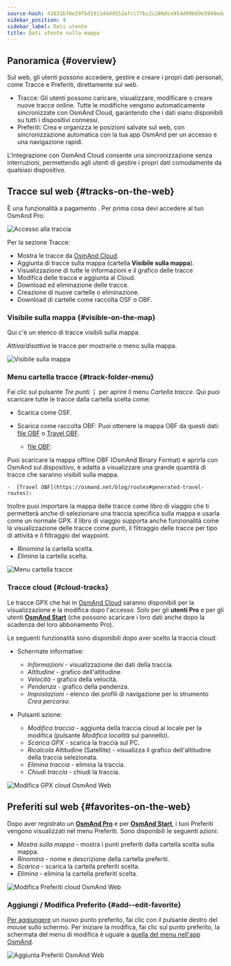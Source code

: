 ```yaml
---
source-hash: 42031b78e29fbd1911d4dd552afcc77bc2c286dce954d90b69e5940edc79b516
sidebar_position: 4
sidebar_label: Dati utente
title: Dati utente sulla mappa
---
```



<InfoIncompleteArticle/>

## Panoramica {#overview}

Sul web, gli utenti possono accedere, gestire e creare i propri dati personali, come Tracce e Preferiti, direttamente sul web.

- Tracce: Gli utenti possono caricare, visualizzare, modificare o creare nuove tracce online. Tutte le modifiche vengono automaticamente sincronizzate con OsmAnd Cloud, garantendo che i dati siano disponibili su tutti i dispositivi connessi.
- Preferiti: Crea e organizza le posizioni salvate sul web, con sincronizzazione automatica con la tua app OsmAnd per un accesso e una navigazione rapidi.

L'integrazione con OsmAnd Cloud consente una sincronizzazione senza interruzioni, permettendo agli utenti di gestire i propri dati comodamente da qualsiasi dispositivo.

## Tracce sul web {#tracks-on-the-web}

È una funzionalità a pagamento <ProFeature/>. Per prima cosa devi accedere al tuo OsmAnd Pro:

![Accesso alla traccia](@site/static/img/web/track_loggin.png)

Per la sezione Tracce:

- Mostra le tracce da [OsmAnd Cloud](#users-tracks-pro).
- Aggiunta di tracce sulla mappa (cartella **Visibile sulla mappa**).
- Visualizzazione di tutte le informazioni e il grafico delle tracce
- Modifica delle tracce e aggiunta al Cloud.
- Download ed eliminazione delle tracce.
- Creazione di nuove cartelle o eliminazione.
- Download di cartelle come raccolta OSF o OBF.


### Visibile sulla mappa {#visible-on-the-map}

Qui c'è un elenco di tracce visibili sulla mappa.

_Attiva/disattiva_ le tracce per mostrarle o meno sulla mappa.

![Visibile sulla mappa](@site/static/img/web/visible.png)


### Menu cartella tracce {#track-folder-menu}

Fai clic sul pulsante *Tre punti* **⋮** per aprire il menu *Cartella tracce*. Qui puoi scaricare tutte le tracce dalla cartella scelta come:

 - Scarica come OSF.
 - Scarica come raccolta OBF:
  Puoi ottenere la mappa OBF da questi dati: [file OBF](https://osmand.net/docs/technical/osmand-file-formats/osmand-obf/) o [Travel OBF](https://osmand.net/blog/routes#generated-travel-routes).

    -  [file OBF](https://osmand.net/docs/technical/osmand-file-formats/osmand-obf/):

  Puoi scaricare la mappa offline OBF (OsmAnd Binary Format) e aprirla con OsmAnd sul dispositivo, è adatta a visualizzare una grande quantità di tracce che saranno visibili sulla mappa.

    -  [Travel OBF](https://osmand.net/blog/routes#generated-travel-routes):

  Inoltre puoi importare la mappa delle tracce come libro di viaggio che ti permetterà anche di selezionare una traccia specifica sulla mappa e usarla come un normale GPX. Il libro di viaggio supporta anche funzionalità come la visualizzazione delle tracce come punti, il filtraggio delle tracce per tipo di attività e il filtraggio dei waypoint.

- _Rinomina_ la cartella scelta.
- _Elimina_ la cartella scelta.

![Menu cartella tracce](@site/static/img/web/collection.png)


### Tracce cloud {#cloud-tracks}

Le tracce GPX che hai in [OsmAnd Cloud](../personal/osmand-cloud.md) saranno disponibili per la visualizzazione e la modifica dopo l'accesso. Solo per gli **utenti Pro** <ProFeature/> e per gli utenti [**OsmAnd Start**](../personal/osmand-cloud.md#osmand-start) (che possono scaricare i loro dati anche dopo la scadenza del loro abbonamento Pro).

Le seguenti funzionalità sono disponibili dopo aver scelto la traccia cloud:

- Schermate informative:
  - *Informazioni* - visualizzazione dei dati della traccia.
  - *Altitudine* - grafico dell'altitudine.
  - *Velocità* - grafico della velocità.
  - *Pendenza* - grafico della pendenza.
  - *Impostazioni* - elenco dei profili di navigazione per lo strumento *Crea percorso*.

- Pulsanti azione:
  - *Modifica traccia* - aggiunta della traccia cloud al locale per la modifica (pulsante _Modifica località_ sul pannello).
  - *Scarica GPX* - scarica la traccia sul PC.
  - *Ricalcola* Altitudine (Satellite) - visualizza il grafico dell'altitudine della traccia selezionata.
  - *Elimina traccia* - elimina la traccia.
  - *Chiudi traccia* - chiudi la traccia.

![Modifica GPX cloud OsmAnd Web](@site/static/img/web/cloud_track.png)



## Preferiti sul web {#favorites-on-the-web}

Dopo aver registrato un [**OsmAnd Pro**](../personal/osmand-cloud.md#login) e per [**OsmAnd Start**](../personal/osmand-cloud.md#osmand-start), i tuoi Preferiti vengono visualizzati nel menu Preferiti.
Sono disponibili le seguenti azioni:

- *Mostra sulla mappa* - mostra i punti preferiti dalla cartella scelta sulla mappa.
- *Rinomina* - nome e descrizione della cartella preferiti.
- *Scarica* - scarica la cartella preferiti scelta.
- *Elimina* - elimina la cartella preferiti scelta.

![Modifica Preferiti cloud OsmAnd Web](@site/static/img/web/favorites.png)

### Aggiungi / Modifica Preferito {#add--edit-favorite}

[Per aggiungere](../personal/favorites.md#edit) un nuovo punto preferito, fai clic con il pulsante destro del mouse sullo schermo. Per iniziare la modifica, fai clic sul punto preferito, la schermata del menu di modifica è uguale a [quella del menu nell'app OsmAnd](../personal/favorites.md#create).

![Aggiunta Preferiti OsmAnd Web](@site/static/img/web/web_favorites_add.png)